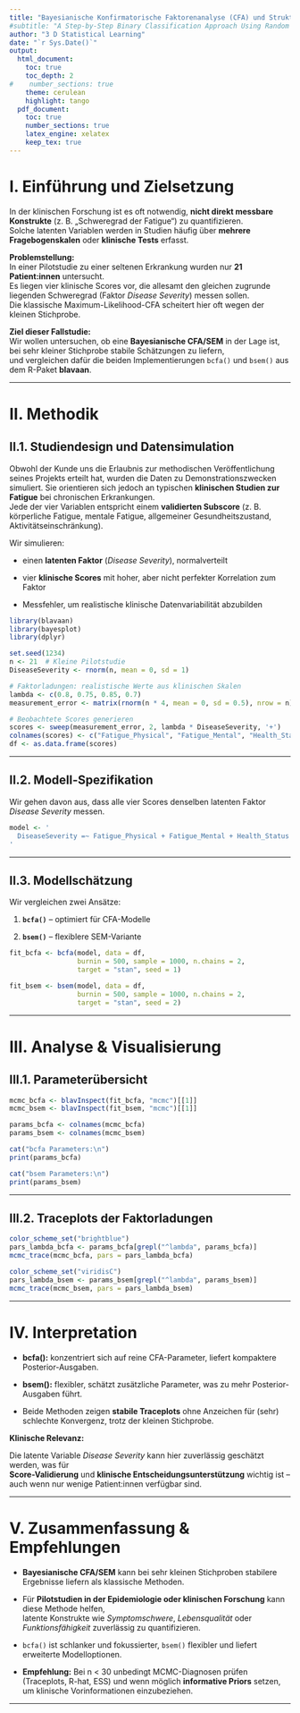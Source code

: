 ---
title: "Bayesianische Konfirmatorische Faktorenanalyse (CFA) und Strukturgleichungsmodellierung (SEM): Vergleich der R-Funktionen `bcfa()` und `bsem()` aus dem Paket blavaan am Beispiel klinischer Studiendaten (n = 21)"
#subtitle: "A Step-by-Step Binary Classification Approach Using Random Forest"
author: "3 D Statistical Learning"
date: "`r Sys.Date()`"
output:
  html_document:
    toc: true
    toc_depth: 2
#    number_sections: true
    theme: cerulean
    highlight: tango
  pdf_document:
    toc: true
    number_sections: true
    latex_engine: xelatex
    keep_tex: true
---


# I. Einführung und Zielsetzung

In der klinischen Forschung ist es oft notwendig, **nicht direkt messbare Konstrukte** (z. B. „Schweregrad der Fatigue“) zu quantifizieren.  
Solche latenten Variablen werden in Studien häufig über **mehrere Fragebogenskalen** oder **klinische Tests** erfasst.

**Problemstellung:**  
In einer Pilotstudie zu einer seltenen Erkrankung wurden nur **21 Patient:innen** untersucht.  
Es liegen vier klinische Scores vor, die allesamt den gleichen zugrunde liegenden Schweregrad (Faktor *Disease Severity*) messen sollen.  
Die klassische Maximum-Likelihood-CFA scheitert hier oft wegen der kleinen Stichprobe.

**Ziel dieser Fallstudie:**  
Wir wollen untersuchen, ob eine **Bayesianische CFA/SEM** in der Lage ist, bei sehr kleiner Stichprobe stabile Schätzungen zu liefern,  
und vergleichen dafür die beiden Implementierungen `bcfa()` und `bsem()` aus dem R-Paket **blavaan**.

---

# II. Methodik

## II.1. Studiendesign und Datensimulation

Obwohl der Kunde uns die Erlaubnis zur methodischen Veröffentlichung seines Projekts erteilt hat, wurden die Daten zu Demonstrationszwecken simuliert. Sie orientieren sich jedoch an typischen **klinischen Studien zur Fatigue** bei chronischen Erkrankungen.  
Jede der vier Variablen entspricht einem **validierten Subscore** (z. B. körperliche Fatigue, mentale Fatigue, allgemeiner Gesundheitszustand, Aktivitätseinschränkung).

Wir simulieren:

- einen **latenten Faktor** (*Disease Severity*), normalverteilt

- vier **klinische Scores** mit hoher, aber nicht perfekter Korrelation zum Faktor

- Messfehler, um realistische klinische Datenvariabilität abzubilden

```{r plot-all-predictorssummaryday2newplot1data, message=FALSE, warning=FALSE, fig.width=15.5, fig.height=13.5}
library(blavaan)
library(bayesplot)
library(dplyr)

set.seed(1234)
n <- 21  # Kleine Pilotstudie
DiseaseSeverity <- rnorm(n, mean = 0, sd = 1)

# Faktorladungen: realistische Werte aus klinischen Skalen
lambda <- c(0.8, 0.75, 0.85, 0.7)
measurement_error <- matrix(rnorm(n * 4, mean = 0, sd = 0.5), nrow = n)

# Beobachtete Scores generieren
scores <- sweep(measurement_error, 2, lambda * DiseaseSeverity, '+')
colnames(scores) <- c("Fatigue_Physical", "Fatigue_Mental", "Health_Status", "Activity_Limitation")
df <- as.data.frame(scores)
```

---

## II.2. Modell-Spezifikation

Wir gehen davon aus, dass alle vier Scores denselben latenten Faktor *Disease Severity* messen.

```{r plot-all-predictorssummaryday2newplot1number1, message=FALSE, warning=FALSE, fig.width=15.5, fig.height=13.5}
model <- '
  DiseaseSeverity =~ Fatigue_Physical + Fatigue_Mental + Health_Status + Activity_Limitation
'
```

---

## II.3. Modellschätzung

Wir vergleichen zwei Ansätze:

1. **`bcfa()`** – optimiert für CFA-Modelle

2. **`bsem()`** – flexiblere SEM-Variante

```{r plot-all-predictorssummaryday2newplot1previous, warning=FALSE, fig.width=15.5, fig.height=13.5}
fit_bcfa <- bcfa(model, data = df,
                 burnin = 500, sample = 1000, n.chains = 2,
                 target = "stan", seed = 1)

fit_bsem <- bsem(model, data = df,
                 burnin = 500, sample = 1000, n.chains = 2,
                 target = "stan", seed = 2)
```

---

# III. Analyse & Visualisierung

## III.1. Parameterübersicht

```{r plot-all-predictorssummaryday2newplot1before, message=FALSE, warning=FALSE, fig.width=15.5, fig.height=13.5}
mcmc_bcfa <- blavInspect(fit_bcfa, "mcmc")[[1]]
mcmc_bsem <- blavInspect(fit_bsem, "mcmc")[[1]]

params_bcfa <- colnames(mcmc_bcfa)
params_bsem <- colnames(mcmc_bsem)

cat("bcfa Parameters:\n")
print(params_bcfa)

cat("bsem Parameters:\n")
print(params_bsem)
```

---

## III.2. Traceplots der Faktorladungen

```{r plot-all-predictorssummaryday2newplot1, message=FALSE, warning=FALSE, fig.width=15.5, fig.height=13.5}
color_scheme_set("brightblue")
pars_lambda_bcfa <- params_bcfa[grepl("^lambda", params_bcfa)]
mcmc_trace(mcmc_bcfa, pars = pars_lambda_bcfa)

color_scheme_set("viridisC")
pars_lambda_bsem <- params_bsem[grepl("^lambda", params_bsem)]
mcmc_trace(mcmc_bsem, pars = pars_lambda_bsem)
```

---

# IV. Interpretation

- **bcfa():** konzentriert sich auf reine CFA-Parameter, liefert kompaktere Posterior-Ausgaben.

- **bsem():** flexibler, schätzt zusätzliche Parameter, was zu mehr Posterior-Ausgaben führt.

- Beide Methoden zeigen **stabile Traceplots** ohne Anzeichen für (sehr) schlechte Konvergenz, trotz der kleinen Stichprobe.

**Klinische Relevanz:** 

Die latente Variable *Disease Severity* kann hier zuverlässig geschätzt werden, was für  
**Score-Validierung** und **klinische Entscheidungsunterstützung** wichtig ist – auch wenn nur wenige Patient:innen verfügbar sind.

---

# V. Zusammenfassung & Empfehlungen

- **Bayesianische CFA/SEM** kann bei sehr kleinen Stichproben stabilere Ergebnisse liefern als klassische Methoden. 

- Für **Pilotstudien in der Epidemiologie oder klinischen Forschung** kann diese Methode helfen,  
  latente Konstrukte wie *Symptomschwere*, *Lebensqualität* oder *Funktionsfähigkeit* zuverlässig zu quantifizieren. 
  
- `bcfa()` ist schlanker und fokussierter, `bsem()` flexibler und liefert erweiterte Modelloptionen.

- **Empfehlung:** Bei n < 30 unbedingt MCMC-Diagnosen prüfen (Traceplots, R-hat, ESS) 
  und wenn möglich **informative Priors** setzen, um klinische Vorinformationen einzubeziehen.

---
